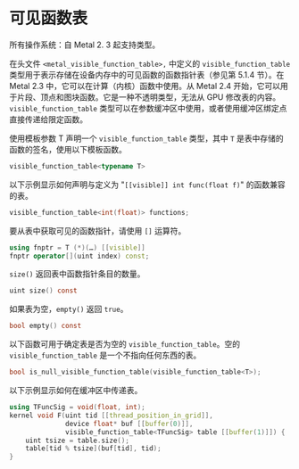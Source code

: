 # 可见函数表

<OrigninalPDF title="2.15 Visible Function Table" />

所有操作系统：自 Metal 2. 3 起支持类型。

在头文件 `<metal_visible_function_table>,` 中定义的 `visible_function_table` 类型用于表示存储在设备内存中的可见函数的函数指针表（参见第 5.1.4 节）。在 Metal 2.3 中，它可以在计算（内核）函数中使用。从 Metal 2.4 开始，它可以用于片段、顶点和图块函数。它是一种不透明类型，无法从 GPU 修改表的内容。`visible_function_table` 类型可以在参数缓冲区中使用，或者使用缓冲区绑定点直接传递给限定函数。

使用模板参数 T 声明一个 `visible_function_table` 类型，其中 `T` 是表中存储的函数的签名，使用以下模板函数。

```cpp
visible_function_table<typename T>
```

以下示例显示如何声明与定义为 "`[[visible]] int func(float f)`" 的函数兼容的表。

```cpp
visible_function_table<int(float)> functions;
```

要从表中获取可见的函数指针，请使用 `[]` 运算符。

```cpp
using fnptr = T (*)(…) [[visible]]
fnptr operator[](uint index) const;
```

`size()` 返回表中函数指针条目的数量。

```c
uint size() const
```

如果表为空，`empty()` 返回 `true`。

```c
bool empty() const
```

以下函数可用于确定表是否为空的 `visible_function_table`。空的 `visible_function_table` 是一个不指向任何东西的表。

```c
bool is_null_visible_function_table(visible_function_table<T>);
```

以下示例显示如何在缓冲区中传递表。

```cpp
using TFuncSig = void(float, int);
kernel void F(uint tid [[thread_position_in_grid]],
              device float* buf [[buffer(0)]],
              visible_function_table<TFuncSig> table [[buffer(1)]]) {
    uint tsize = table.size();
    table[tid % tsize](buf[tid], tid);
}
```
